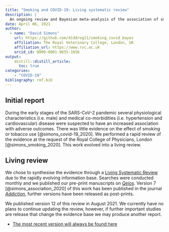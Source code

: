 ```yaml
---
title: "Smoking and COVID-19: Living systematic review"
description: |
  An ongoing review and Bayesian meta-analysis of the association of smoking and COVID-19
date: April 06, 2021
author:
  - name: "David Simons"
    url: https://github.com/diddrog11/smoking_covid_bayes
    affiliation: The Royal Veterinary College, London, UK
    affiliation_url: https://www.rvc.ac.uk
    orcid_id: 0000-0001-9655-1656
output:
    distill::distill_article:
      toc: true
categories:
    - "COVID-19"
bibliography: ref.bib
---
```


## Initial report

During the early stages of the SARS-CoV-2 pandemic several physiological characteristics (i.e. male) and medical co-morbidities (i.e. hypertension and cardiovascular) disease were suspected to have an increased association with adverse outcomes. There was little evidence on the effect of smoking or tobacco use [@simons_covid-19_2020]. We performed a rapid review of the evidence at the request of the Royal College of Physicians, London [@simons_smoking_2020]. This work evolved into a living review.

## Living review

We chose to synthesise the evidence through a [Living Systematic Review](https://doi.org/10.1136/bmj.m2925) due to the rapidly evolving information base. Searches were conducted monthly and we published our pre-print manuscripts on [*Qeios*](https://www.qeios.com/teaser). Version 7 [@simons_association_2020] of this work has been published in the journal [*Addiction*](http://onlinelibrary.wiley.com/doi/abs/10.1111/add.15276), further versions have been released as post-prints.

We published version 12 of this review in August 2021. We currently have no plans to continue updating the review, however, if further important studies are release that change the evidence base we may produce another report.

  - [The most recent version will always be found here](https://www.qeios.com/read/latest-UJR2AW)